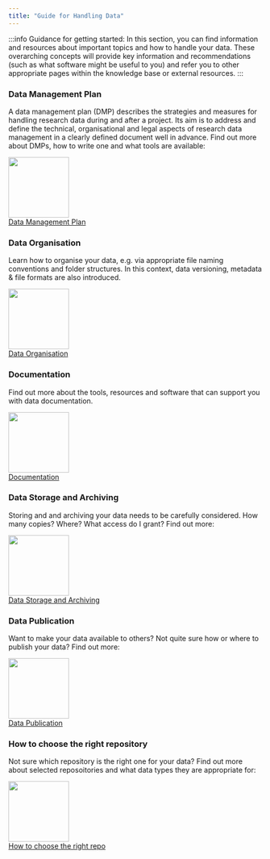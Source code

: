 ```yaml
---
title: "Guide for Handling Data"
---
```



:::info Guidance for getting started:
In this section, you can find information and resources about important topics and how to handle your data. These overarching concepts will provide key information and recommendations (such as what software might be useful to you) and refer you to other appropriate pages within the knowledge base or external resources.
:::


### Data Management Plan


A data management plan (DMP) describes the strategies and measures for handling research data during and after a project. Its aim is to address and define the technical, organisational and legal aspects of research data management in a clearly defined document well in advance. Find out more about DMPs, how to write one and what tools are available:

<div className="col intro--col">
    <div className="text--center vertical-center">
        <a className="button button--secondary button--lg feature-secondary--button" href={useBaseUrl('/docs/data/dmp')}>
            <img src={useBaseUrl('/img/nfdi4chem_Data_Management_Plan.svg')} width="120" />
            <br />
            Data Management Plan
        </a>
    </div>
</div>

### Data Organisation

Learn how to organise your data, e.g. via appropriate file naming conventions and folder structures. In this context, data versioning, metadata & file formats are also introduced.

<div className="col intro--col">
    <div className="text--center vertical-center">
        <a className="button button--secondary button--lg feature-secondary--button" href={useBaseUrl('/docs/data/data_organisation')}>
            <img src={useBaseUrl('/img/nfdi4chem_Data_Organisation.svg')} width="120" />
            <br />
            Data Organisation
        </a>
    </div>
</div>

### Documentation

Find out more about the tools, resources and software that can support you with data documentation.

<div className="col intro--col">
    <div className="text--center vertical-center">
        <a className="button button--secondary button--lg feature-secondary--button" href={useBaseUrl('/docs/data/data_documentation')}>
            <img src={useBaseUrl('/img/nfdi4chem_Data_Management_Plan.svg')} width="120" />
            <br />
            Documentation
        </a>
    </div>
</div>

### Data Storage and Archiving

Storing and and archiving your data needs to be carefully considered. How many copies? Where? What access do I grant? Find out more:

<div className="col intro--col">
    <div className="text--center vertical-center">
        <a className="button button--secondary button--lg feature-secondary--button" href={useBaseUrl('/docs/data/data_storage')}>
            <img src={useBaseUrl('/img/nfdi4chem_Data_Storage_and_Archiving.svg')} width="120" />
            <br />
            Data Storage and Archiving
        </a>
    </div>
</div>

### Data Publication

Want to make your data available to others? Not quite sure how or where to publish your data? Find out more:

<div className="col intro--col">
    <div className="text--center vertical-center">
        <a className="button button--secondary button--lg feature-secondary--button" href={useBaseUrl('/docs/data/data_publication')}>
            <img src={useBaseUrl('/img/nfdi4chem_Data_Publication.svg')} width="120" />
            <br />
            Data Publication
        </a>
    </div>
</div>

### How to choose the right repository

Not sure which repository is the right one for your data? Find out more about selected reposoitories and what data types they are appropriate for:

<div className="col intro--col">
    <div className="text--center vertical-center">
        <a className="button button--secondary button--lg feature-secondary--button" href={useBaseUrl('/docs/data/choose_repository')}>
            <img src={useBaseUrl('/img/nfdi4chem_How_to_choose_the_right_repository.svg')} width="120" />
            <br />
            How to choose the right repo
        </a>
    </div>
</div>